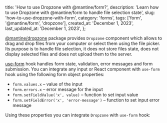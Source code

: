 
  title: 'How to use Dropzone with @mantine/form?',
  description:
    'Learn how to use Dropzone with @mantine/form to handle file selection state',
  slug: 'how-to-use-dropzone-with-form',
  category: 'forms',
  tags: ['form', '@mantine/form', 'dropzone'],
  created_at: 'December 1, 2023',
  last_updated_at: 'December 1, 2023',
};


[@mantine/dropzone](https://mantine.dev/others/dropzone/) package provides `Dropzone`
component which allows to drag and drop files from your computer or select them using
the file picker. Its purpose is to handle file selection, it does not store files state,
does not display selected files and does not upload them to the server.

[use-form](https://mantine.dev/form/use-form/) hook handles form state, validation,
error messages and form submission. You can integrate any input or React component
with `use-form` hook using the following form object properties:

- `form.values.x` – value of the input
- `form.errors.x` – error message for the input
- `form.setFieldValue('x', value)` – function to set input value
- `form.setFieldError('x', 'error-message')` – function to set input error message

Using these properties you can integrate `Dropzone` with `use-form` hook:

<Demo data={DropzoneForm} />
